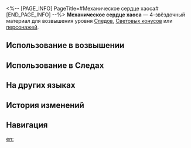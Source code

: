 <%-- [PAGE_INFO]
PageTitle=#Механическое сердце хаоса#
[END_PAGE_INFO] --%>
{{Предмет Инфобокс
|id          = 113013
|Изображение = Предмет Механическое сердце хаоса.png
|Тип         = Материал Следов
|Тип2        = Материал возвышения персонажа
|Инвентарь   = Материалы улучшения
|Редкость    = 4
|Эффект      = 
|Описание    = Деталь машины Сяньчжоу. Продвинутый материал для усиления.
|Источник1   = [[Зачарованное изобретение на уровне Равновесия 4 или выше]]
|Источник2   = [[Универсальная машина для синтеза: Синтез материалов]]
|Источник3   = [[Противники в Расходящейся вселенной]]
|Источник4   = [[Противники в Виртуальной вселенной]]
|Источник5   = [[Универсальная машина для синтеза: Обмен материалов]]
}}
{{Описание|Ядро технологии зачарованных изобретений Сяньчжоу. Армиллярная сфера вращается и вибрирует, словно сердце, заставляя машину мыслить как живое существо.<br /><br />''«Не пугайтесь. Если отобрать сердце, он... она?.. Нет, оно потеряет свой разум и вернётся к своему механическому началу».''}}
'''Механическое сердце хаоса''' — 4-звёздочный материал для возвышения уровня [[Следы|Следов]], [[Световые конусы|Световых конусов]] или [[Персонажи|персонажей]].

==Использование в возвышении==
{{Использование в возвышении}}

==Использование в Следах==
{{Использование в следах}}

==На других языках==
{{На других языках
|en   = Artifex's Gyreheart
|zhs  = 工造浑心
|zht  = 工造渾心
|ja   = 工造渾心
|ko   = 공조 환류 심장
|es   = Corazón armonioso mecánico
|fr   = Gyrocœur artisanal
|ru   = Механическое сердце хаоса
|th   = Artifex's Gyreheart
|vi   = Trái Tim Nhân Tạo
|de   = Mechanisches Gyro-Herz
|id   = Artifex's Gyreheart
|pt   = Coração de Giro de Artífices
}}

==История изменений==
{{История изменений|3.5}}

==Навигация==
{{Материалы улучшения Навбокс}}

[[en:]]
